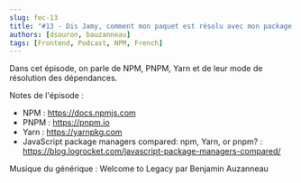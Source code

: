 ```yaml
---
slug: fec-13
title: "#13 - Dis Jamy, comment mon paquet est résolu avec mon package manager ? 🔎📦💪"
authors: [dsouron, bauzanneau]
tags: [Frontend, Podcast, NPM, French]
---
```


Dans cet épisode, on parle de NPM, PNPM, Yarn et de leur mode de résolution des dépendances.

<!--truncate-->


<SpotifyEmbed href="https://open.spotify.com/embed/episode/4dgdQSPeo5SZbN71qikxcQ" />

Notes de l'épisode :

- NPM : https://docs.npmjs.com
- PNPM : https://pnpm.io
- Yarn : https://yarnpkg.com
- JavaScript package managers compared: npm, Yarn, or pnpm? : https://blog.logrocket.com/javascript-package-managers-compared/

Musique du générique : Welcome to Legacy par Benjamin Auzanneau
